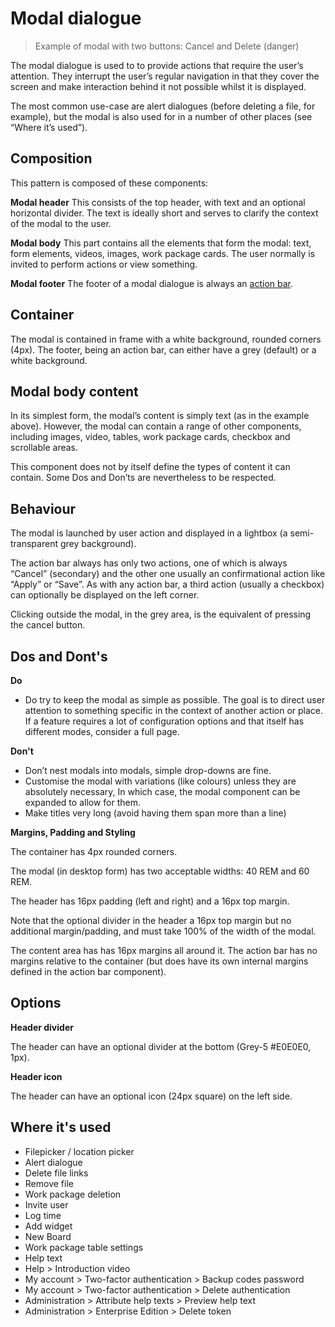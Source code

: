 
<Meta title="Patterns/Modal Dialogue" />

# Modal dialogue

> Example of modal with two buttons: Cancel and Delete (danger)

The modal dialogue is used to to provide actions that require the user’s attention. They interrupt the user’s regular navigation in that they cover the screen and make interaction behind it not possible whilst it is displayed.

The most common use-case are alert dialogues (before deleting a file, for example), but the modal is also used for in a number of other places (see “Where it’s used”).

## Composition

This pattern is composed of these components:

**Modal header**
This consists of the top header, with text and an optional horizontal divider. The text is ideally short and serves to clarify the context of the modal to the user.

**Modal body**
This part contains all the elements that form the modal: text, form elements, videos, images, work package cards. The user normally is invited to perform actions or view something.

**Modal footer**
The footer of a modal dialogue is always an [action bar](?path=/docs/blocks-action-bar--default-story).

## Container

The modal is contained in frame with a white background, rounded corners (4px). The footer, being an action bar, can either have a grey (default) or a white background.

## Modal body content

In its simplest form, the modal’s content is simply text (as in the example above). However, the modal can contain a range of other components, including images, video, tables, work package cards, checkbox and scrollable areas.

This component does not by itself define the types of content it can contain. Some Dos and Don’ts are nevertheless to be respected.

## Behaviour

The modal is launched by user action and displayed in a lightbox (a semi-transparent grey background). 

The action bar always has only two actions, one of which is always “Cancel” (secondary) and the other one usually an confirmational action like “Apply” or “Save”. As with any action bar, a third action (usually a checkbox) can optionally be displayed on the left corner.

Clicking outside the modal, in the grey area, is the equivalent of pressing the cancel button.

## Dos and Dont's

**Do**

- Do try to keep the modal as simple as possible. The goal is to direct user attention to something specific in the context of another action or place. If a feature requires a lot of configuration options and that itself has different modes, consider a full page.

**Don't**

- Don’t nest modals into modals, simple drop-downs are fine.
- Customise the modal with variations (like colours) unless they are absolutely necessary, In which case, the modal component can be expanded to allow for them.
- Make titles very long (avoid having them span more than a line)

**Margins, Padding and Styling**

The container has 4px rounded corners.

The modal (in desktop form) has two acceptable widths: 40 REM and 60 REM.

The header has 16px padding (left and right) and a 16px top margin. 

Note that the optional divider in the header a 16px top margin but no additional margin/padding, and must take 100% of the width of the modal.

The content area has has 16px margins all around it.
The action bar has no margins relative to the container (but does have its own internal margins defined in the action bar component).

## Options

**Header divider**

The header can have an optional divider at the bottom (Grey-5 #E0E0E0, 1px).

**Header icon**

The header can have an optional icon (24px square) on the left side.

## Where it's used

- Filepicker / location picker
- Alert dialogue
- Delete file links
- Remove file
- Work package deletion
- Invite user
- Log time
- Add widget
- New Board
- Work package table settings
- Help text
- Help > Introduction video
- My account > Two-factor authentication > Backup codes password
- My account > Two-factor authentication > Delete authentication
- Administration > Attribute help texts > Preview help text
- Administration > Enterprise Edition > Delete token